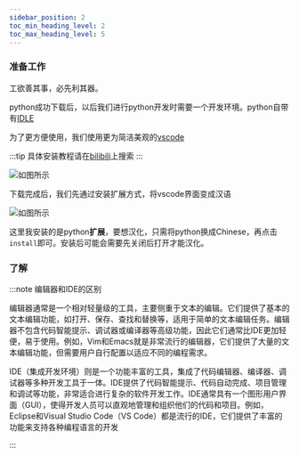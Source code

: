```yaml
---
sidebar_position: 2
toc_min_heading_level: 2
toc_max_heading_level: 5
---
```

### 准备工作

工欲善其事，必先利其器。

python成功下载后，以后我们进行python开发时需要一个开发环境。python自带有<Highcolor color='black'>[IDLE](https://docs.python.org/zh-cn/3/library/idle.html)</Highcolor>

为了更方便使用，我们使用更为简洁美观的[vscode](https://code.visualstudio.com/)

:::tip
具体安装教程请在[bilibili](https://www.bilibili.com/)上搜索
:::

![如图所示](./img/vscode_download.png)

下载完成后，我们先通过安装扩展方式，将vscode界面变成汉语

![如图所示](./img/kuozhan.png)

这里我安装的是python**扩展**，要想汉化，只需将python换成Chinese，再点击`install`即可。安装后可能会需要先关闭后打开才能汉化。

### 了解
:::note 编辑器和IDE的区别

编辑器通常是一个相对轻量级的工具，主要侧重于文本的编辑。它们提供了基本的文本编辑功能，如打开、保存、查找和替换等，适用于简单的文本编辑任务。编辑器不包含代码智能提示、调试器或编译器等高级功能，因此它们通常比IDE更加轻便，易于使用。例如，Vim和Emacs就是非常流行的编辑器，它们提供了大量的文本编辑功能，但需要用户自行配置以适应不同的编程需求。

IDE（集成开发环境）则是一个功能丰富的工具，集成了代码编辑器、编译器、调试器等多种开发工具于一体。IDE提供了代码智能提示、代码自动完成、项目管理和调试等功能，非常适合进行复杂的软件开发工作。IDE通常具有一个图形用户界面（GUI），使得开发人员可以直观地管理和组织他们的代码和项目。例如，Eclipse和Visual Studio Code（VS Code）都是流行的IDE，它们提供了丰富的功能来支持各种编程语言的开发

:::